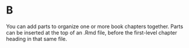 # B

You can add parts to organize one or more book chapters together. Parts can be inserted at the top of an .Rmd file, before the first-level chapter heading in that same file. 